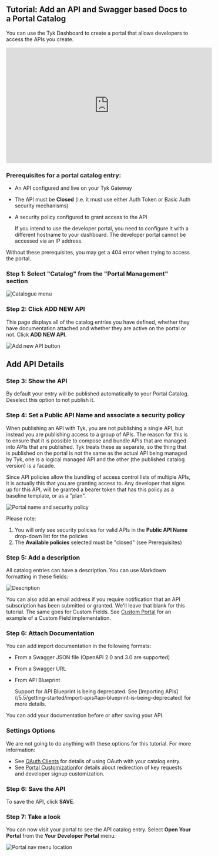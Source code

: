 ---
---

## Tutorial: Add an API and Swagger based Docs to a Portal Catalog

You can use the Tyk Dashboard to create a portal that allows developers to access the APIs you create.

<iframe width="560" height="315" src="https://www.youtube.com/embed/cywF9Dvg6lI" frameborder="0" allow="accelerometer; autoplay; clipboard-write; encrypted-media; gyroscope; picture-in-picture" allowfullscreen></iframe>


### Prerequisites for a portal catalog entry:

- An API configured and live on your Tyk Gateway
- The API must be **Closed** (i.e. it must use either Auth Token or Basic Auth security mechanisms)
- A security policy configured to grant access to the API




    <Note>
    If you intend to use the developer portal, you need to configure it with a different hostname to your dashboard. The developer portal cannot be accessed via an IP address.
    </Note>



<Warning>
Without these prerequisites, you may get a 404 error when trying to access the portal.
</Warning>



### Step 1: Select "Catalog" from the "Portal Management" section

<img src="/img/2.10/catalogue_menu.png" alt="Catalogue menu" />

### Step 2: Click ADD NEW API

This page displays all of the catalog entries you have defined, whether they have documentation attached and whether they are active on the portal or not. Click **ADD NEW API**.

<img src="/img/2.10/add_catalogue_entry.png" alt="Add new API button" />

## Add API Details

### Step 3: Show the API

By default your entry will be published automatically to your Portal Catalog. Deselect this option to not publish it.

### Step 4: Set a Public API Name and associate a security policy

When publishing an API with Tyk, you are not publishing a single API, but instead you are publishing access to a group of APIs. The reason for this is to ensure that it is possible to compose and bundle APIs that are managed into APIs that are published. Tyk treats these as separate, so the thing that is published on the portal is not the same as the actual API being managed by Tyk, one is a logical managed API and the other (the published catalog version) is a facade.

Since API policies allow the bundling of access control lists of multiple APIs, it is actually this that you are granting access to. Any developer that signs up for this API, will be granted a bearer token that has this policy as a baseline template, or as a "plan".

<img src="/img/2.10/public_name_catalogue.png" alt="Portal name and security policy" />

Please note:

1.  You will only see security policies for valid APIs in the **Public API Name** drop-down list for the policies
2.  The **Available policies** selected must be "closed" (see Prerequisites)

### Step 5: Add a description

All catalog entries can have a description. You can use Markdown formatting in these fields:

<img src="/img/2.10/catalogue_description.png" alt="Description" />

You can also add an email address if you require notification that an API subscription has been submitted or granted. We'll leave that blank for this tutorial. The same goes for Custom Fields. See [Custom Portal](/5.5/tyk-developer-portal/tyk-portal-classic/customise/custom-developer-portal#updating-a-developer-example-adding-custom-fields) for an example of a Custom Field implementation.


### Step 6: Attach Documentation

You can add import documentation in the following formats:

- From a Swagger JSON file (OpenAPI 2.0 and 3.0 are supported)
- From a Swagger URL
- From API Blueprint



    <Note>
    Support for API Blueprint is being deprecated. See [Importing APIs](/5.5/getting-started/import-apis#api-blueprint-is-being-deprecated) for more details.
    </Note>


You can add your documentation before or after saving your API.

### Settings Options

We are not going to do anything with these options for this tutorial. For more information:

* See [OAuth Clients](/5.5/tyk-developer-portal/tyk-portal-classic/portal-oauth-clients) for details of using OAuth with your catalog entry.
* See [Portal Customization](/5.5/tyk-developer-portal/customise)for details about redirection of key requests and developer signup customization.

### Step 6: Save the API

To save the API, click **SAVE**.

### Step 7: Take a look

You can now visit your portal to see the API catalog entry. Select **Open Your Portal** from the **Your Developer Portal** menu:

<img src="/img/2.10/portal_menu.png" alt="Portal nav menu location" />
